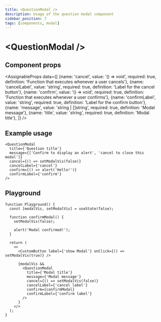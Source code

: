 ```yaml
---
title: <QuestionModal />
description: Usage of the question modal component
sidebar_position: 7
tags: [components, modal]
---
```


# \<QuestionModal />

## Component props
<AssignableProps
  data={[
    {name: 'cancel', value: '() => void', required: true, definition: 'Function that executes whenever a user cancels'},
    {name: 'cancelLabel', value: 'string', required: true, definition: 'Label for the cancel button'},
    {name: 'confirm', value: '() => void', required: true, definition: 'Function that executes whenever a user confirms'},
    {name: 'confirmLabel', value: 'string', required: true, definition: 'Label for the confirm button'},
    {name: 'message', value: 'string | []string', required: true, definition: 'Modal message'},
    {name: 'title', value: 'string', required: true, definition: 'Modal title'},
  ]}
/>

## Example usage
<QuestionExample/>

&NewLine;

```tsx
<QuestionModal
  title={'Question title'}
  message={['Confirm to display an alert', 'cancel to close this modal']}
  cancel={() => setModalVis(false)}
  cancelLabel={'cancel'}
  confirm={() => alert('Hello!')}
  confirmLabel={'confirm'}
/>
```

## Playground
```tsx live
function Playground() {
  const [modalVis, setModalVis] = useState(false);

  function confirmModal() {
    setModalVis(false);

    alert('Modal confirmed!');
  }

  return (
    <>
      <CustomButton label={'show Modal'} onClick={() => setModalVis(true)} />

      {modalVis &&
        <QuestionModal
          title={'Modal title'}
          message={'Modal message'}
          cancel={() => setModalVis(false)}
          cancelLabel={'cancel label'}
          confirm={confirmModal}
          confirmLabel={'confirm label'}
        />
      }
    </>
  );
}
```